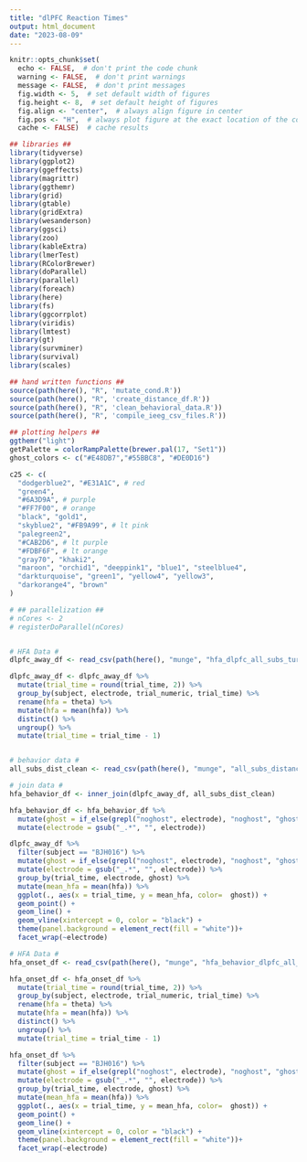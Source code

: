 ```yaml
---
title: "dlPFC Reaction Times"
output: html_document
date: "2023-08-09"
---
```



```r
knitr::opts_chunk$set(
  echo <- FALSE,  # don't print the code chunk
  warning <- FALSE,  # don't print warnings
  message <- FALSE,  # don't print messages
  fig.width <- 5,  # set default width of figures
  fig.height <- 8,  # set default height of figures
  fig.align <- "center",  # always align figure in center
  fig.pos <- "H",  # always plot figure at the exact location of the code chunk
  cache <- FALSE)  # cache results

## libraries ##
library(tidyverse)
library(ggplot2)
library(ggeffects)
library(magrittr)
library(ggthemr)
library(grid)
library(gtable)
library(gridExtra)
library(wesanderson)
library(ggsci)
library(zoo)
library(kableExtra)
library(lmerTest)
library(RColorBrewer)
library(doParallel)
library(parallel)
library(foreach)
library(here)
library(fs)
library(ggcorrplot)
library(viridis)
library(lmtest)
library(gt)
library(survminer)
library(survival)
library(scales)

## hand written functions ##
source(path(here(), "R", 'mutate_cond.R'))
source(path(here(), "R", 'create_distance_df.R'))
source(path(here(), "R", 'clean_behavioral_data.R'))
source(path(here(), "R", 'compile_ieeg_csv_files.R'))

## plotting helpers ##
ggthemr("light")
getPalette = colorRampPalette(brewer.pal(17, "Set1"))
ghost_colors <- c("#E48DB7","#55BBC8", "#DE0D16")

c25 <- c(
  "dodgerblue2", "#E31A1C", # red
  "green4",
  "#6A3D9A", # purple
  "#FF7F00", # orange
  "black", "gold1",
  "skyblue2", "#FB9A99", # lt pink
  "palegreen2",
  "#CAB2D6", # lt purple
  "#FDBF6F", # lt orange
  "gray70", "khaki2",
  "maroon", "orchid1", "deeppink1", "blue1", "steelblue4",
  "darkturquoise", "green1", "yellow4", "yellow3",
  "darkorange4", "brown"
)

# ## parallelization ##
# nCores <- 2
# registerDoParallel(nCores)



```


```r


# HFA Data #
dlpfc_away_df <- read_csv(path(here(), "munge", "hfa_dlpfc_all_subs_turnaround.csv"))

dlpfc_away_df <- dlpfc_away_df %>%
  mutate(trial_time = round(trial_time, 2)) %>%
  group_by(subject, electrode, trial_numeric, trial_time) %>%
  rename(hfa = theta) %>%
  mutate(hfa = mean(hfa)) %>%
  distinct() %>%
  ungroup() %>%
  mutate(trial_time = trial_time - 1)


# behavior data #
all_subs_dist_clean <- read_csv(path(here(), "munge", "all_subs_distance_df.csv"))

# join data #
hfa_behavior_df <- inner_join(dlpfc_away_df, all_subs_dist_clean)

hfa_behavior_df <- hfa_behavior_df %>%
  mutate(ghost = if_else(grepl("noghost", electrode), "noghost", "ghost")) %>%
  mutate(electrode = gsub("_.*", "", electrode))

```


```r

dlpfc_away_df %>%
  filter(subject == "BJH016") %>%
  mutate(ghost = if_else(grepl("noghost", electrode), "noghost", "ghost")) %>%
  mutate(electrode = gsub("_.*", "", electrode)) %>%
  group_by(trial_time, electrode, ghost) %>%
  mutate(mean_hfa = mean(hfa)) %>%
  ggplot(., aes(x = trial_time, y = mean_hfa, color=  ghost)) +
  geom_point() + 
  geom_line() + 
  geom_vline(xintercept = 0, color = "black") +
  theme(panel.background = element_rect(fill = "white"))+
  facet_wrap(~electrode)


```

```r


# HFA Data #
hfa_onset_df <- read_csv(path(here(), "munge", "hfa_behavior_dlpfc_all_subs_onset.csv"))

hfa_onset_df <- hfa_onset_df %>%
  mutate(trial_time = round(trial_time, 2)) %>%
  group_by(subject, electrode, trial_numeric, trial_time) %>%
  rename(hfa = theta) %>%
  mutate(hfa = mean(hfa)) %>%
  distinct() %>%
  ungroup() %>%
  mutate(trial_time = trial_time - 1)

```


```r

hfa_onset_df %>%
  filter(subject == "BJH016") %>%
  mutate(ghost = if_else(grepl("noghost", electrode), "noghost", "ghost")) %>%
  mutate(electrode = gsub("_.*", "", electrode)) %>%
  group_by(trial_time, electrode, ghost) %>%
  mutate(mean_hfa = mean(hfa)) %>%
  ggplot(., aes(x = trial_time, y = mean_hfa, color=  ghost)) +
  geom_point() + 
  geom_line() + 
  geom_vline(xintercept = 0, color = "black") +
  theme(panel.background = element_rect(fill = "white"))+
  facet_wrap(~electrode)


```


